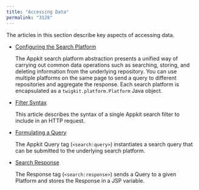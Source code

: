 ```yaml
---
title: "Accessing Data"
permalink: "3128"
---
```


The articles in this section describe key aspects of accessing data.

* [Configuring the Search Platform](/fusion/5.9/3129/configuring-the-search-platform)

  The Appkit search platform abstraction presents a unified way of carrying out common data operations such as searching, storing, and deleting information from the underlying repository. You can use multiple platforms on the same page to send a query to different repositories and aggregate the response. Each search platform is encapsulated as a `twigkit.platform.Platform` Java object.
* [Filter Syntax](/fusion/5.9/3124/filter-syntax)

  This article describes the syntax of a single Appkit search filter to include in an HTTP request.
* [Formulating a Query](/fusion/5.9/3125/formulating-a-query)

  The Appkit Query tag (`<search:query>`) instantiates a search query that can be submitted to the underlying search platform.
* [Search Response](/fusion/5.9/3127/search-responses)

  The Response tag (`<search:response>`) sends a Query to a given Platform and stores the Response in a JSP variable.